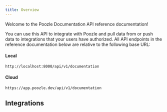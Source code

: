 ```yaml
---
title: Overview
---
```


Welcome to the Poozle Documentation API reference documentation!

You can use this API to integrate with Poozle and pull data from or push data to integrations that your users have authorized.
All API endpoints in the reference documentation below are relative to the following base URL:

#### Local

```
http://localhost:8000/api/v1/documentation
```

#### Cloud

```
https://app.poozle.dev/api/v1/documentation
```

## Integrations

<CardGroup cols={4}>
  <Card
    title="Notion"
    href="/documentation/integrations/notion"
    color="#68a063"
  />
  <Card
    title="Confluence"
    href="/documentation/integrations/confluence"
    color="#68a063"
  />
</CardGroup>
